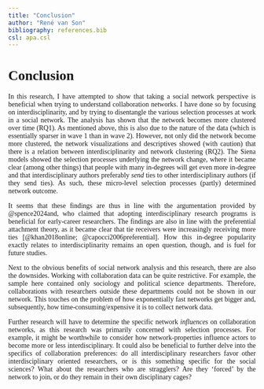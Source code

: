 ```yaml
---
title: "Conclusion"
author: "René van Son"
bibliography: references.bib
csl: apa.csl
---
```


```{=html}
<style>
body {
text-align: justify;
font-family: Times;
}
</style>
```

# Conclusion

In this research, I have attempted to show that taking a social network perspective is beneficial when trying to understand collaboration networks. I have done so by focusing on interdisciplinarity, and by trying to disentangle the various selection processes at work in a social network. The analysis has shown that the network becomes more clustered over time (RQ1). As mentioned above, this is also due to the nature of the data (which is essentially sparser in wave 1 than in wave 2). However, not only did the network become more clustered, the network visualizations and descriptives showed (with caution) that there is a relation between interdisciplinarity and network clustering (RQ2). The Siena models showed the selection processes underlying the network change, where it became clear (among other things) that people with many in-degrees will get even more in-degree and that interdisciplinary authors preferably *send* ties to other interdisciplinary authors (if they send ties). As such, these micro-level selection processes (partly) determined network outcome.

It seems that these findings are thus in line with the argumentation provided by @spence2024and, who claimed that adopting interdisciplinary research programs is beneficial for early-career researchers. The findings are also in line with the preferential attachment theory, as it became clear that tie receivers were increasingly receiving more ties [@khan2018online; @capocci2006preferential]. How this in-degree popularity exactly relates to interdisciplinarity remains an open question, though, and is fuel for future studies.

Next to the obvious benefits of social network analysis and this research, there are also the downsides. Working with collaboration data can be quite restrictive. For example, the sample here contained only sociology and political science departments. Therefore, collaborations with researchers outside these departments could not be shown in our network. This touches on the problem of how exponentially fast networks get bigger and, subsequently, how time-consuming/expensive it is to collect network data.

Further research will have to determine the specific network *influences* on collaboration networks, as this research was primarily concerned with selection processes. For example, it might be worthwhile to consider how network-properties influence actors to become more or less interdisciplinary. It could also be beneficial to further delve into the specifics of collaboration preferences: do all interdisciplinary researchers favor other interdisciplinary oriented researchers, or is this something specific for the social sciences? What about the researchers who are stragglers? Are they 'forced' by the network to join, or do they remain in their own disciplinary cages?

